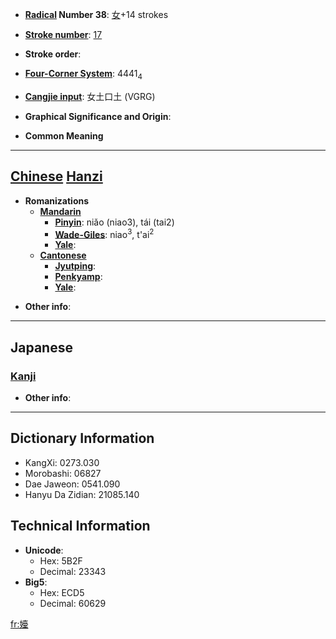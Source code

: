 * '''[[Wiktionary:Chinese radical index| Radical]] Number 38''': [[Wiktionary:Chinese radical index 女|女]]+14 strokes

* '''[[Wiktionary:Chinese total strokes index|Stroke number]]''': [[Wiktionary:Chinese total strokes index 17|17]]

* '''Stroke order''': 

* '''[[Wiktionary:Chinese four corner index|Four-Corner System]]''': 4441<sub>4</sub>

* '''[[Wiktionary:Chinese Cangjie index|Cangjie input]]''': 女土口土 (VGRG)

* '''Graphical Significance and Origin''': 

* '''Common Meaning'''

----

== [[Chinese]] [[Hanzi]] ==

* '''Romanizations'''
** '''[[Mandarin]]'''
*** '''[[Pinyin]]''': niǎo (niao3), tái (tai2)
*** '''[[Wade-Giles]]''': niao<sup>3</sup>, t'ai<sup>2</sup>
*** '''[[Yale]]''': 
** '''[[Cantonese]]'''
*** '''[[Jyutping]]''':
*** '''[[Penkyamp]]''': 
*** '''[[Yale]]''': 

* '''Other info''': 

----

==Japanese==
===[[Kanji]]===
{{kanji|on readings=[[たい]] (tai), [[だい]] (dai)|kun readings=[[にぶい]] (nibui)}}

* '''Other info''':  

----

== Dictionary Information ==

* KangXi: 0273.030
* Morobashi: 06827
* Dae Jaweon: 0541.090
* Hanyu Da Zidian: 21085.140

== Technical Information ==

* '''Unicode''':
** Hex: 5B2F
** Decimal: 23343
* '''Big5''':
** Hex: ECD5
** Decimal: 60629

[[fr:嬯]]